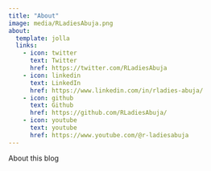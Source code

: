 ```yaml
---
title: "About"
image: media/RLadiesAbuja.png
about:
  template: jolla
  links:
    - icon: twitter
      text: Twitter
      href: https://twitter.com/RLadiesAbuja
    - icon: linkedin
      text: LinkedIn
      href: https://www.linkedin.com/in/rladies-abuja/
    - icon: github
      text: Github
      href: https://github.com/RLadiesAbuja/
    - icon: youtube
      text: youtube
      href: https://www.youtube.com/@r-ladiesabuja
---
```


About this blog
